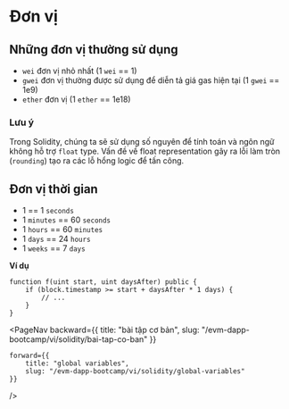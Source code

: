 
# Đơn vị

## Những đơn vị thường sử dụng
- `wei` đơn vị nhỏ nhất (1 `wei` == 1)
- `gwei` đơn vị thường được sử dụng để diễn tả giá gas hiện tại (1 `gwei` == 1e9)
- `ether` đơn vị (1 `ether` == 1e18)

### Lưu ý
Trong Solidity, chúng ta sẽ sử dụng số nguyên để tính toán và ngôn ngữ không hỗ trợ `float` type. Vấn đề về float representation gây ra lỗi làm tròn (`rounding`) tạo ra các lỗ hổng logic để tấn công.

## Đơn vị thời gian

- 1 == 1 `seconds`
- 1 `minutes` == 60 `seconds`
- 1 `hours` == 60 `minutes`
- 1 `days` == 24 `hours`
- 1 `weeks` == 7 `days`

**Ví dụ**
```solidity
function f(uint start, uint daysAfter) public {
    if (block.timestamp >= start + daysAfter * 1 days) {
        // ...
    }
}
```

<PageNav 
    backward={{
        title: "bài tập cơ bản", 
        slug: "/evm-dapp-bootcamp/vi/solidity/bai-tap-co-ban" 
    }}

    forward={{
        title: "global variables",
        slug: "/evm-dapp-bootcamp/vi/solidity/global-variables" 
    }}
/>